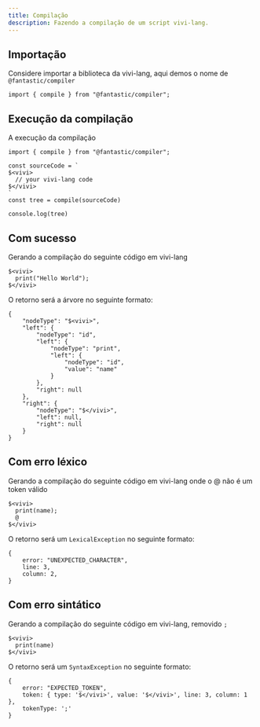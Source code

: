 ```yaml
---
title: Compilação
description: Fazendo a compilação de um script vivi-lang.
---
```


## Importação

Considere importar a biblioteca da vivi-lang, aqui demos o nome de `@fantastic/compiler`

```tsx
import { compile } from "@fantastic/compiler";
```

## Execução da compilação

A execução da compilação

```tsx
import { compile } from "@fantastic/compiler";

const sourceCode = `
$<vivi>
  // your vivi-lang code
$</vivi>
`
const tree = compile(sourceCode)

console.log(tree)
```

## Com sucesso

Gerando a compilação do seguinte código em vivi-lang

```tsx
$<vivi>
  print("Hello World");
$</vivi>
```

O retorno será a árvore no seguinte formato:

```tsx
{
    "nodeType": "$<vivi>",
    "left": {
        "nodeType": "id",
        "left": {
            "nodeType": "print",
            "left": {
                "nodeType": "id",
                "value": "name"
            }
        },
        "right": null
    },
    "right": {
        "nodeType": "$</vivi>",
        "left": null,
        "right": null
    }
}
```

## Com erro léxico

Gerando a compilação do seguinte código em vivi-lang onde o @ não é um token válido

```tsx
$<vivi>
  print(name);
  @
$</vivi>
```

O retorno será um `LexicalException` no seguinte formato:

```tsx
{
    error: "UNEXPECTED_CHARACTER",
    line: 3,
    column: 2,
}
```

## Com erro sintático

Gerando a compilação do seguinte código em vivi-lang, removido `;`

```tsx
$<vivi>
  print(name)
$</vivi>
```

O retorno será um `SyntaxException` no seguinte formato:

```tsx
{
    error: "EXPECTED_TOKEN",
    token: { type: '$</vivi>', value: '$</vivi>', line: 3, column: 1 },
    tokenType: ';'
}
```